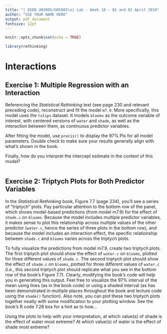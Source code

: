 ```yaml
---
title: "| EEEB UN3005/GR5005\n| Lab - Week 10 - 01 and 03 April 2019"
author: "USE YOUR NAME HERE"
output: pdf_document
fontsize: 12pt
---
```


```r

knitr::opts_chunk$set(echo = TRUE)

library(rethinking)
```


# Interactions


## Exercise 1: Multiple Regression with an Interaction

Referencing the *Statistical Rethinking* text (see page 230 and relevant preceding code), reconstruct and fit the model `m7.9`. More specifically, this model uses the `tulips` dataset. It models `blooms` as the outcome variable of interest, with centered versions of `water` and `shade`, as well as the interaction between them, as continuous predictor variables.

After fitting the model, use `precis()` to display the 97% PIs for all model parameters. Double check to make sure your results generally align with what's shown in the book.

Finally, how do you interpret the intercept estimate in the context of this model?

```r

```


## Exercise 2: Triptych Plots for Both Predictor Variables

In the *Statistical Rethinking* book, Figure 7.7 (page 234), you'll see a series of "triptych" plots. Pay particular attention to the bottom row of the panel, which shows model-based predictions (from model m7.9) for the effect of `shade.c` on `blooms`. Because the model includes multiple predictor variables, it makes sense to plot this relationship across multiple values of the other predictor (`water.c`, hence the series of three plots in the bottom row), and because the model includes an interaction effect, the specific relationship between `shade.c` and `blooms` varies across the triptych plots.

To fully visualize the predictions from model m7.9, create two triptych plots. The first triptych plot should show the effect of `water.c` on `blooms`, plotted for three different values of `shade.c`. The second triptych plot should show the effect of `shade.c` on `blooms`, plotted for three different values of `water.c` (i.e., this second triptych plot should replicate what you see in the bottom row of the book's Figure 7.7). Clearly, modifying the book's code will help you in generating this output. Feel free to visualize the 97% interval of the mean using lines (as in the book code) or using a shaded interval (as has been demonstrated in multiple places throughout the book and lecture code using the `shade()` function). Also note, you can plot these two triptych plots together neatly with some modification to your plotting window. See the book's R code 7.28 box for a hint as to how...

Using the plots to help with your interpretation, at which value(s) of shade is the effect of water most extreme? At which value(s) of water is the effect of shade most extreme?
 
```r

```
